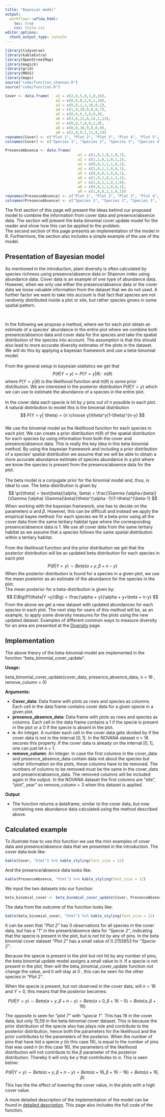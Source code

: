 ```yaml
---
title: "Bayesian model"
output:
  workflowr::wflow_html:
    toc: true
    css: style.css
editor_options:
  chunk_output_type: console
---
```

```r
library(tidyverse)
library(kableExtra)
library(OpenStreetMap)
library(magick)
library(grid)
library(MASS)
library(maps)
source("code/function_shannon.R")
source("code/function.R")
```

```r
Cover <- data.frame(   a1 = c(2,0,5,0,1,0,16),
                       a2 = c(0,0,0,2,0,1,10),
                       a3 = c(0,0,1,1,16,0,2),
                       a4 = c(1,0,10,9,0,0,7),
                       a5 = c(0,0,0,3,0,0,0),
                       a6 = c(3,0,11,0,14,1,13),
                       a7 = c(0,0,7,4,0,1,0),
                       a8 = c(0,0,16,9,0,0,9),
                       a9 = c(2,0,0,1,11,0,5))
rownames(Cover) <- c("Plot 1", "Plot 2", "Plot 3", "Plot 4", "Plot 5", "Plot 6", "Plot 7")
colnames(Cover) <- c("Species 1", "Species 2", "Species 3", "Species 4", "Species 5", "Species 6", "Species 7", "Species 8", "Species 9")
```

```r
PresenceAbsence <- data.frame(   
                                 a1 = c(1,0,1,0,1,0,1),
                                 a2 = c(1,1,0,1,0,1,1),
                                 a3 = c(0,0,1,1,1,0,1),
                                 a4 = c(1,0,1,1,0,0,1),
                                 a5 = c(0,0,0,1,0,0,1),
                                 a6 = c(1,0,1,0,1,1,1),
                                 a7 = c(1,0,1,1,0,1,0),
                                 a8 = c(0,0,1,1,0,0,1),
                                 a9 = c(1,0,0,1,1,0,1))
rownames(PresenceAbsence) <- c("Plot 1", "Plot 2", "Plot 3", "Plot 4", "Plot 5", "Plot 6", "Plot 7")
colnames(PresenceAbsence) <- c("Species 1", "Species 2", "Species 3", "Species 4", "Species 5", "Species 6", "Species 7", "Species 8", "Species 9")
```

The first section of this page will present the ideas behind our proposed model to combine the information from cover data and presence/absence data. The section will present the beta-binomial cover update model for the reader and show how this can be applied to the problem. 
<br>
The second section of this page presents an implementation of the model in R. Furthermore, the section also includes a simple example of the use of the model.

<h2>Presentation of Bayesian model </h2>
As mentioned in the introduction, plant diversity is often calculated by species richness using presence/absence data or Shannon index using abundance data. Cover data is an example of one type of abundance data. However, when we only use either the presence/absence data or the cover data we loose valuable information from the dataset that we do not used. A further factor we want to take into account is that fact that species are not randomly distributed inside a plot or site, but rather species grows in some spatial pattern. 

<br>

In the following we propose a method, where we for each plot obtain an estimate of a species' abundance in the entire plot where we combine both presence/absence data and cover data for the species and take the spatial distribution of the species into account. The assumption is that this should also lead to more accurate diversity estimates of the plots in the dataset. We will do this by applying a bayesian framework and use a beta-binomial model. 
<br><br>
From the general setup in bayesian statistics we get that
$$
P(\theta|Y=y) \propto P(Y=y|\theta)\cdot \pi(\theta)
$$
where $P(Y=y|\theta)$ is the likelihood function and $\pi(\theta)$ is some prior distribution. We are interested in the posterior distribution $P(\theta|Y=y)$ which we can use to estimate the abundance of a species in the entire plot. 
<br><br>
In the cover data each specie is hit by $y$ pins out of $n$ possible in each plot. A natural distribution to model this is the binomial distribution
$$
P(Y = y| \theta) = {n \choose y}\theta^y(1-\theta)^{n-y}
$$
<br>
We use the binomial model as the likelihood function for each species in each plot. We can create a prior distribution $\pi(\theta)$ of the spatial distribution for each species by using information from both the cover and presence/absence data. This is really the key idea in this beta binomial method. By using the bayesian framework and including a prior distribution of a species' spatial distribution we assume that we will be able to obtain a more accurate abundance estimate of species abundance in a plot where we know the species is present from the presence/absence data for the plot.
<br><br>
The beta model is a conjugate prior for the binomial model and, thus, is ideal to use. The beta-distribution is given by 
$$
\pi(\theta) = \text{beta}(\alpha, \beta) = \frac{\Gamma (\alpha+\beta)}{\Gamma (\alpha) \Gamma(\beta)}\theta^{\alpha -1}(1-\theta)^{\beta-1}
$$
When working with the bayesian framework, one has to decide on the parameters $\alpha$ and $\beta$. However, this can be difficult and instead we apply the empirical bayes method: For each species we fit a beta-prior using all the cover data from the same tertiary habitat type where the corresponding presence/absence data is $1$. We use all cover data from the same tertiary habitat as we assume that a species follows the same spatial distribution within a tertiary habitat.
<br><br>
From the likelihood function and the prior distribution we get that the posterior distribution will be an updated beta distribution for each species in each plot
$$
P(\theta | Y = y) \sim Beta(\alpha + y, \beta + n-y)
$$
When the posterior distribution is found for a species in a given plot, we use the mean posterior as an estimate of the abundance for the species in the plot. <br>
The mean posterior for a beta-distribution is given by:
$$
E\Big(P(\theta|Y =y)\Big) = \frac{\alpha + y}{\alpha + y+\beta + n-y}
$$
From the above we get a new dataset with updated abundances for each species in each plot. The next step for users of this method will be, as an example, to apply some diversity measures for the plots using the new updated dataset. Examples of different common ways to measure diversity for an area are presented at the [Diversity](Diversity.html) page.

<h2> Implementation </h2>

The above theory of the beta-binomial model are implemented in the function "beta_binomial_cover_update". 

**Usage:**

beta_binomial_cover_update(cover_data, presence_absence_data, n = 16 , remove_column = 0)

**Arguments:**

* **Cover_data**: Data frame with plots as rows and species as columns. Each cell in the data frame contains cover data for a given specie in a given plot.
* **presence_absence_data**: Data frame with plots as rows and species as columns. Each cell in the data frame contains a 1 if the specie is present in the plot or a 0 if the specie is absent in the plot.
* **n**: An integer. A number each cell in the cover data gets divided by if the cover data is not in the interval $[0,1]$. In the NOVANA dataset n = 16 secures this property. If the cover data is already on the interval $[0,1]$, one can just let n = 1.  
* **remove_column**: An integer. In case the first columns in the cover_data and presence_absence_data contain data not about the species but rather information on the plots, these columns have to be removed. The numbers of columns to be removed must be the same in the cover_data and presence/absence_data. The removed columns will be included again in the  output. In the NOVANA dataset the first columns are "site", "plot", year" so remove_column = 3 when this dataset is applied.

**Output** 

* The function returns a dataframe, similar to the cover data, but now containing new abundance data calculated using the method described above. 

<h2>Calculated example </h2>

To illustrate how to use this function we use the mini examples of cover data and presence/absence data that we presented in the introduction. The cover data look like:
```r
kable(Cover, "html") %>% kable_styling(font_size = 12)
```

And the presence/absence data looks like:
```r
kable(PresenceAbsence, "html") %>% kable_styling(font_size = 12)
```
We input the two datasets into our function
```r
beta_binomial_cover <- beta_binomial_cover_update(Cover, PresenceAbsence, n = 16, remove_column = 0)
```

The data from the outcome of the function looks like:

```r
kable(beta_binomial_cover, "html") %>% kable_styling(font_size = 12)
```

It can be seen that *"Plot 2"* has 0 observations for all species in the cover data, but has a *"1"* in the present/absence data for *"Specie 2"*, indicating that the specie is present in the plot, but is not hit by any of pins. In the beta binomial cover dataset *"Plot 2"* has a small value of 0.2155853 for *"Specie 2"*.

Because the specie is present in the plot but not hit by any number of pins, the beta binomial update model assigns a small value to it. If a specie is not present in the plot, then will the beta_binomial_cover_update function not change the value, and it will stay at 0 , this can be seen for the other species in *"Plot 2"*. 

When the specie is present, but not observed in the cover data, will $n = 16$ and $Y = 0$, this means that the posterior becomes: 

$$
P(\theta | Y = y) \sim Beta(\alpha + y, \beta + n-y)=Beta(\alpha + 0, \beta + 16-0)=Beta(\alpha , \beta + 16 )
$$

The opposite is seen for *"plot 7"*  with *"specie 1"*. This has 16 in the cover data, but only 15,59 in the beta-binomial cover dataset. This is because the prior distribution of the specie also has plays role and contribute to the posterior distribution, hence both the parameters for the likelihood and the prior contributes to the parameters of the posterior. When the number of pins that have hid a specie $y$ (in this case 16), is equal to the number of pins that was used $n$ (in this case 16), the parameters of the likelihood distribution will not contribute to the $\beta$ parameter of the posterior distribution. Thereby it will only be $y$ that contributes to $\alpha$. This is seen below: 

$$
P(\theta | Y = y) \sim Beta(\alpha + y, \beta + n-y)=Beta(\alpha + 16, \beta + 16-16)=Beta(\alpha + 16 , \beta )
$$
This has the the effect of lowering the cover value, in the plots with a high cover value.

A more detailed description of the implementation of the model can be found in [detailed description](bayesian_method_describtion.html). This page also includes the full code of the function.
